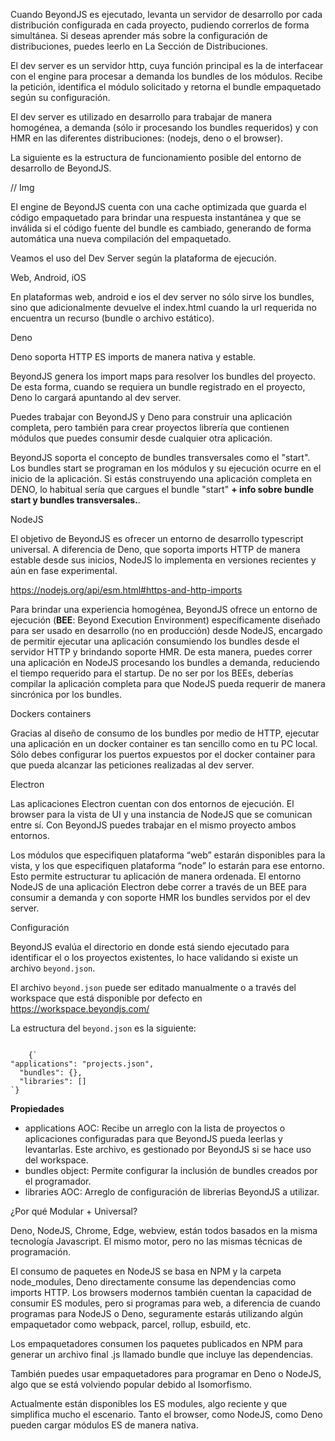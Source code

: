 
<Title>Servidor de desarrollo</Title>

Cuando BeyondJS es ejecutado, levanta un servidor de desarrollo por cada distribución configurada en cada proyecto, pudiendo correrlos de forma simultánea.
Si deseas aprender más sobre la configuración de distribuciones, puedes leerlo en <Link to="/docs/projects/distributions">La Sección de Distribuciones.</Link>

El dev server es un servidor http, cuya función principal es la de interfacear con el engine para procesar a demanda los bundles de los módulos. Recibe la petición, identifica el módulo solicitado y retorna el bundle empaquetado según su configuración.

El dev server es utilizado en desarrollo para trabajar de manera homogénea, a demanda (sólo ir procesando los bundles requeridos) y con HMR en las diferentes distribuciones: (nodejs, deno o el browser).

La siguiente es la estructura de funcionamiento posible del entorno de desarrollo de BeyondJS.

// Img

El engine de BeyondJS cuenta con una cache optimizada que guarda el código empaquetado para brindar una respuesta instantánea y que se inválida si el código fuente del bundle es cambiado, generando de forma automática una nueva compilación del empaquetado.

Veamos el uso del Dev Server según la plataforma de ejecución.

<Subtitle>Web, Android, iOS</Subtitle>

En plataformas web, android e ios el dev server no sólo sirve los bundles, sino que adicionalmente devuelve el index.html cuando la url requerida no encuentra un recurso (bundle o archivo estático).

<Subtitle>Deno</Subtitle>

Deno soporta HTTP ES imports de manera nativa y estable.

BeyondJS genera los import maps para resolver los bundles del proyecto. De esta forma, cuando se requiera un bundle registrado en el proyecto, Deno lo cargará apuntando al dev server.

Puedes trabajar con BeyondJS y Deno para construir una aplicación completa, pero también para crear proyectos librería que contienen módulos que puedes consumir desde cualquier otra aplicación.

BeyondJS soporta el concepto de bundles transversales como el "start". Los bundles start se programan en los módulos y su ejecución ocurre en el inicio de la aplicación.
Si estás construyendo una aplicación completa en DENO, lo habitual sería que cargues el bundle "start" **+ info sobre bundle start y bundles transversales.**.

<Subtitle>NodeJS</Subtitle>

El objetivo de BeyondJS es ofrecer un entorno de desarrollo typescript universal.
A diferencia de Deno, que soporta imports HTTP de manera estable desde sus inicios, NodeJS lo implementa en versiones recientes y aún en fase experimental.

<ELink to="https://nodejs.org/api/esm.html#https-and-http-imports">https://nodejs.org/api/esm.html#https-and-http-imports</ELink>

Para brindar una experiencia homogénea, BeyondJS ofrece un entorno de ejecución (**BEE**: Beyond Execution Environment)
específicamente diseñado para ser usado en desarrollo (no en producción) desde NodeJS, encargado de permitir ejecutar una aplicación consumiendo los bundles desde el servidor HTTP y brindando soporte HMR.
De esta manera, puedes correr una aplicación en NodeJS procesando los bundles a demanda, reduciendo el tiempo requerido para el startup.
De no ser por los BEEs, deberías compilar la aplicación completa para que NodeJS pueda requerir de manera sincrónica por los bundles.

<Subtitle>Dockers containers</Subtitle>

Gracias al diseño de consumo de los bundles por medio de HTTP, ejecutar una aplicación en un docker container es tan sencillo como en tu PC local.
Sólo debes configurar los puertos expuestos por el docker container para que pueda alcanzar las peticiones realizadas al dev server.

<Subtitle>Electron</Subtitle>

Las aplicaciones Electron cuentan con dos entornos de ejecución. El browser para la vista de UI y una instancia de NodeJS que se comunican entre sí.
Con BeyondJS puedes trabajar en el mismo proyecto ambos entornos.

Los módulos que especifiquen plataforma “web” estarán disponibles para la vista, y los que especifiquen plataforma “node” lo estarán para ese entorno. Esto permite estructurar tu aplicación de manera ordenada.
El entorno NodeJS de una aplicación Electron debe correr a través de un BEE para consumir a demanda y con soporte HMR los bundles servidos por el dev server.

<Subtitle>Configuración</Subtitle>

BeyondJS evalúa el directorio en donde está siendo ejecutado para identificar el o los proyectos existentes, lo hace validando si existe un archivo `beyond.json`.

El archivo `beyond.json` puede ser editado manualmente o a través del workspace que está disponible por defecto en <ELink to="https://workspace.beyondjs.com/">https://workspace.beyondjs.com/</ELink>

La estructura del `beyond.json` es la siguiente:

<Code>
	{`
"applications": "projects.json",
  "bundles": {},
  "libraries": []
`}
</Code>

**Propiedades**

-   applications <Link to="/aoc">AOC:</Link> Recibe un arreglo con la lista de proyectos o aplicaciones configuradas para que BeyondJS pueda leerlas y levantarlas. Este archivo, es gestionado por BeyondJS si se hace uso del workspace.
-   bundles object: Permite configurar la inclusión de bundles creados por el programador.
-   libraries <Link to="/aoc">AOC:</Link> Arreglo de configuración de librerias BeyondJS a utilizar.

<Subtitle>¿Por qué Modular + Universal?</Subtitle>

Deno, NodeJS, Chrome, Edge, webview, están todos basados en la misma tecnología Javascript.
El mismo motor, pero no las mismas técnicas de programación.

El consumo de paquetes en NodeJS se basa en NPM y la carpeta node_modules, Deno directamente consume las dependencias como imports HTTP.
Los browsers modernos también cuentan la capacidad de consumir ES modules, pero si programas para web, a diferencia de cuando programas para NodeJS o Deno, seguramente estarás utilizando algún empaquetador como webpack, parcel, rollup, esbuild, etc.

Los empaquetadores consumen los paquetes publicados en NPM para generar un archivo final .js llamado bundle que incluye las dependencias.

También puedes usar empaquetadores para programar en Deno o NodeJS, algo que se está volviendo popular debido al Isomorfismo.

Actualmente están disponibles los ES modules, algo reciente y que simplifica mucho el escenario. Tanto el browser, como NodeJS, como Deno pueden cargar módulos ES de manera nativa.
